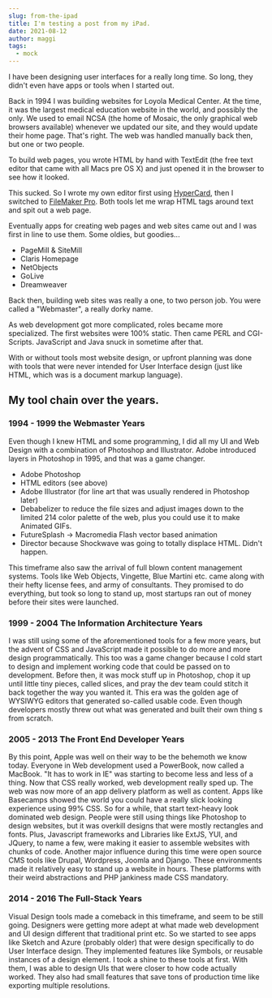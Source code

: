 ```yaml
---
slug: from-the-ipad
title: I'm testing a post from my iPad.
date: 2021-08-12
author: maggi
tags:
  - mock
---
```

I have been designing user interfaces for a really long time. So long, they didn't even have apps or tools when I started out. 

Back in 1994 I was building websites for Loyola Medical Center. At the time, it was the largest medical education website in the world, and possibly the only. We used to email NCSA (the home of Mosaic, the only graphical web browsers available) whenever we updated our site, and they would update their home page. That's right. The web was handled manually back then, but one or two people.

To build web pages, you wrote HTML by hand with TextEdit (the free text editor that came with all Macs pre OS X) and just opened it in the browser to see how it looked. 

This sucked. So I wrote my own editor first using [HyperCard](https://en.wikipedia.org/wiki/HyperCard), then I switched to [FileMaker Pro](https://en.wikipedia.org/wiki/FileMaker). Both tools let me wrap HTML tags around text and spit out a web page. 

Eventually apps for creating web pages and web sites came out and I was first in line to use them. Some oldies, but goodies...
- PageMill & SiteMill
- Claris Homepage
- NetObjects
- GoLive
- Dreamweaver

Back then, building web sites was really a one, to two person job. You were called a "Webmaster", a really dorky name. 

As web development got more complicated, roles became more specialized. The first websites were 100% static. Then came PERL and CGI-Scripts. JavaScript and Java snuck in sometime after that. 

With or without tools most website design, or upfront planning was done with tools that were never intended for User Interface design (just like HTML, which was is a document markup language). 

## My tool chain over the years.

### 1994 - 1999 the Webmaster Years
Even though I knew HTML and some programming, I did all my UI and Web Design with a combination of Photoshop and Illustrator. Adobe introduced layers in Photoshop in 1995, and that was a game changer. 
- Adobe Photoshop
- HTML editors (see above)
- Adobe Illustrator (for line art that was usually rendered in Photoshop later)
- Debabelizer to reduce the file sizes and adjust images down to the limited 214 color palette of the web, plus you could use it to make Animated GIFs.
- FutureSplash -> Macromedia Flash vector based animation
- Director because Shockwave was going to totally displace HTML. Didn't happen.

This timeframe also saw the arrival of full blown content management systems. Tools like Web Objects, Vingette, Blue Martini etc. came along with their hefty license fees, and army of consultants. They promised to do everything, but took so long to stand up, most startups ran out of money before their sites were launched. 

### 1999 - 2004 The Information Architecture Years
I was still using some of the aforementioned tools for a few more years, but the advent of CSS and JavaScript made it possible to do more and more design programmatically. This too was a game changer because I cold start to design and implement working code that could be passed on to development. Before then, it was mock stuff up in Photoshop, chop it up until little tiny pieces, called slices, and pray the dev team could stitch it back together the way you wanted it. This era was the golden age of WYSIWYG editors that generated so-called usable code. Even though developers mostly threw out what was generated and built their own thing s from scratch. 

### 2005 - 2013 The Front End Developer Years
By this point, Apple was well on their way to be the behemoth we know today. Everyone in Web development used a PowerBook, now called a MacBook. "It has to work in IE" was starting to become less and less of a thing. Now that CSS really worked, web development really sped up. The web was now more of an app delivery platform as well as content. Apps like Basecamps showed the world you could have a really slick looking experience using 99% CSS. So for a while, that start text-heavy look dominated web design. People were still using things like Photoshop to design websites, but it was overkill designs that were mostly rectangles and fonts. Plus, Javascript frameworks and Libraries like ExtJS, YUI, and JQuery, to name a few, were making it easier to assemble websites with chunks of code. Another major influence during this time were open source CMS tools like Drupal, Wordpress, Joomla and Django. These environments made it relatively easy to stand up a website in hours. These platforms with their weird abstractions and PHP jankiness made CSS mandatory. 

### 2014 - 2016 The Full-Stack Years
Visual Design tools made a comeback in this timeframe, and seem to be still going. Designers were getting more adept at what made web development and UI design different that traditional print etc. So we started to see apps like Sketch and Azure (probably older) that were design specifically to do User Interface design. They implemented features like Symbols, or reusable instances of a design element. I took a shine to these tools at first. With them, I was able to design UIs that were closer to how code actually worked. They also had small features that save tons of production time like exporting multiple resolutions. 
